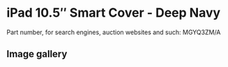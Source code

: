 # iPad 10.5″ Smart Cover - Deep Navy

Part number, for search engines, auction websites and such: MGYQ3ZM/A

## Image gallery

<div style={{ width: "768px" }}>
  <GalleryComponent
    images={[
      {
        original: "/everysource/MGYQ3",
        thumbnail: "/everypreview/MGYQ3",
      }
    ]}
  />
</div>